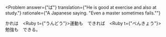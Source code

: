
<Problem
  answer={"ば"}
  translation={"He is good at exercise and also at study."}
  rationale={"A Japanese saying. \"Even a master sometimes fails.\""}
>
  かれは　<Ruby t={"うんどう"}>運動</Ruby>も　できれ<Hide>ば</Hide>　<Ruby t={"べんきょう"}>勉強</Ruby>も　できる。
</Problem>